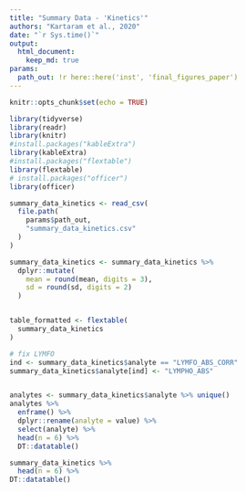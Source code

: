 ```yaml
---
title: "Summary Data - 'Kinetics'"
authors: "Kartaram et al., 2020"
date: "`r Sys.time()`"
output: 
  html_document:
    keep_md: true
params:
  path_out: !r here::here('inst', 'final_figures_paper')
---
```


```r
knitr::opts_chunk$set(echo = TRUE)
```

```r
library(tidyverse)
library(readr)
library(knitr)
#install.packages("kableExtra")
library(kableExtra)
#install.packages("flextable")
library(flextable)
# install.packages("officer")
library(officer)

summary_data_kinetics <- read_csv(
  file.path(
    params$path_out,
    "summary_data_kinetics.csv"
  )
)

summary_data_kinetics <- summary_data_kinetics %>%
  dplyr::mutate(
    mean = round(mean, digits = 3),
    sd = round(sd, digits = 2)
  ) 


table_formatted <- flextable(
  summary_data_kinetics
)
```

```r

# fix LYMFO
ind <- summary_data_kinetics$analyte == "LYMFO_ABS_CORR" 
summary_data_kinetics$analyte[ind] <- "LYMPHO_ABS"


analytes <- summary_data_kinetics$analyte %>% unique()
analytes %>%
  enframe() %>%
  dplyr::rename(analyte = value) %>%
  select(analyte) %>%
  head(n = 6) %>%
  DT::datatable() 


```

```r
summary_data_kinetics %>%
  head(n = 6) %>%
DT::datatable()
  
```

